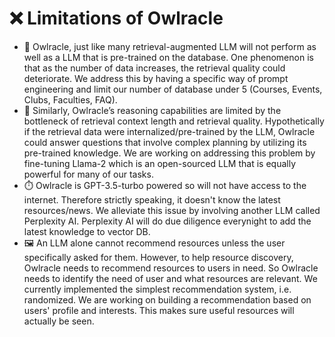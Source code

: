 # ❌ Limitations of Owlracle

- 🔢 Owlracle, just like many retrieval-augmented LLM will not perform as well as a LLM that is pre-trained on the database. One phenomenon is that as the number of data increases, the retrieval quality could deteriorate. We address this by having a specific way of prompt engineering and limit our number of database under 5 (Courses, Events, Clubs, Faculties, FAQ). 
- 📒 Similarly, Owlracle’s reasoning capabilities are limited by the bottleneck of retrieval context length and retrieval quality. Hypothetically if the retrieval data were internalized/pre-trained by the LLM, Owlracle could answer questions that involve complex planning by utilizing its pre-trained knowledge. We are working on addressing this problem by fine-tuning Llama-2 which is an open-sourced LLM that is equally powerful for many of our tasks.
- ⏱️ Owlracle is GPT-3.5-turbo powered so will not have access to the internet. Therefore strictly speaking, it doesn't know the latest resources/news. We alleviate this issue by involving another LLM called Perplexity AI. Perplexity AI will do due diligence everynight to add the latest knowledge to vector DB.
- 🖼️ An LLM alone cannot recommend resources unless the user specifically asked for them. However, to help resource discovery, Owlracle needs to recommend resources to users in need. So Owlracle needs to identify the need of user and what resources are relevant. We currently implemented the simplest recommendation system, i.e. randomized. We are working on building a recommendation based on users' profile and interests. This makes sure useful resources will actually be seen.
